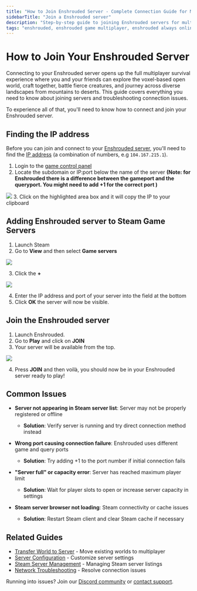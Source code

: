 ---
title: "How to Join Enshrouded Server - Complete Connection Guide for Multiplayer"
sidebarTitle: "Join a Enshrouded server"
description: "Step-by-step guide to joining Enshrouded servers for multiplayer survival gameplay. Learn how to find your server IP, add servers to Steam, and troubleshoot connection issues for seamless co-op adventures."
tags: "enshrouded, enshrouded game multiplayer, enshrouded always online, enshrouded community server"
---

# How to Join Your Enshrouded Server

Connecting to your Enshrouded server opens up the full multiplayer survival experience where you and your friends can explore the voxel-based open world, craft together, battle fierce creatures, and journey across diverse landscapes from mountains to deserts. This guide covers everything you need to know about joining servers and troubleshooting connection issues.

To experience all of that, you'll need to know how to connect and join your Enshrouded server.

## Finding the IP address

Before you can join and connect to your [Enshrouded server](https://berrybyte.net/enshrouded), you'll need to find the [IP address](https://whatismyipaddress.com/ip-address) (a combination of numbers, e.g `104.167.215.1`).

1. Login to the [game control panel](https://game.berrybyte.net)
2. Locate the subdomain or IP:port below the name of the server 
**(Note: for Enshrouded there is a difference between the gameport and the queryport. You might need to add +1 for the correct port )**
<Frame>
  <img src="/images/general/join-server.png" />
</Frame>
3. Click on the highlighted area box and it will copy the IP to your clipboard


## Adding Enshrouded server to Steam Game Servers
1. Launch Steam
2. Go to **View** and then select **Game servers**
<Frame>
  <img src="/images/general/steam-select-game-servers.png" />
</Frame>

3. Click the **+** 
<Frame>
  <img src="/images/general/add-server-steam.png" />
</Frame>

4. Enter the IP address and port of your server into the field at the bottom
5. Click **OK** the server will now be visible. 

## Join the Enshrouded server
1. Launch Enshrouded.
2. Go to **Play** and click on **JOIN**
3. Your server will be available from the top.

<Frame>
  <img src="/images/games/enshrouded/join-enshrouded-server.png" />
</Frame>

4. Press **JOIN** and then voilà, you should now be in your Enshrouded server ready to play!

## Common Issues

- **Server not appearing in Steam server list**: Server may not be properly registered or offline
  - **Solution**: Verify server is running and try direct connection method instead

- **Wrong port causing connection failure**: Enshrouded uses different game and query ports
  - **Solution**: Try adding +1 to the port number if initial connection fails

- **"Server full" or capacity error**: Server has reached maximum player limit
  - **Solution**: Wait for player slots to open or increase server capacity in settings

- **Steam server browser not loading**: Steam connectivity or cache issues
  - **Solution**: Restart Steam client and clear Steam cache if necessary

## Related Guides

- [Transfer World to Server](/games/enshrouded/transfer-world) - Move existing worlds to multiplayer
- [Server Configuration](/games/enshrouded/configure-server) - Customize server settings
- [Steam Server Management](/panel/steam-integration) - Managing Steam server listings
- [Network Troubleshooting](/panel/network) - Resolve connection issues

Running into issues? Join our [Discord community](https://berrybyte.net/discord) or [contact support](https://berrybyte.net/tickets).